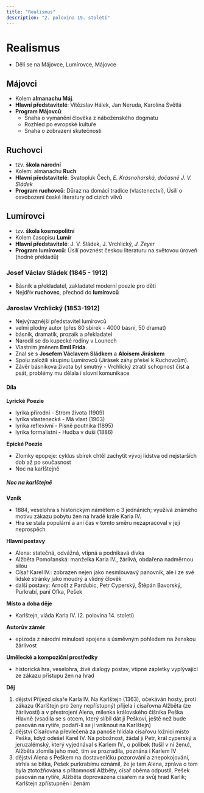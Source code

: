 ```yaml
---
title: "Realismus"
description: "2. polovina 19. století"
---
```



# Realismus

- Dělí se na Májovce, Lumírovce, Májovce

<Tabs>
  <TabItem value="majovci" label="Májovci" default>

## Májovci

- Kolem **almanachu Máj**.
- **Hlavní představitelé**: Vítězslav Hálek, Jan Neruda, Karolína Světlá
- **Program Májovců**:
  - Snaha o vymanění člověka z náboženského dogmatu
  - Rozhled po evropské kultuře
  - Snaha o zobrazení skutečnosti

</TabItem>
<TabItem value="ruchovci" label="Ruchovci">

## Ruchovci

- tzv. **škola národní**
- Kolem: almanachu **Ruch**
- **Hlavní představitelé**: Svatopluk Čech, _E. Krásnohorská, dočasně J. V. Sládek_
- **Program ruchovců**: Důraz na domácí tradice (vlastenectví), Úsilí o osvobození české literatury od cizích vlivů

</TabItem>
<TabItem value="lumirovci" label="Lumírovcí">

## Lumírovci

- tzv. **škola kosmopolitní**
- Kolem časopisu **Lumír**
- **Hlavní představitelé**: J. V. Sládek, J. Vrchlický, _J. Zeyer_
- **Program lumírovců**: Úsilí povznést českou literaturu na světovou úroveň (hodně překladů)

### Josef Václav Sládek (1845 - 1912)

- Básník a překladatel, zakladatel moderní poezie pro děti
- Nejdřív **ruchovec**, přechod do **lumírovců**

### Jaroslav Vrchlický (1853-1912)

- Nejvýraznější představitel lumírovců
- velmi plodný autor (přes 80 sbírek - 4000 básní, 50 dramat)
- básník, dramatik, prozaik a překladatel
- Narodil se do kupecké rodiny v Lounech
- Vlastním jménem **Emil Frída**.
- Znal se s **Josefem Václavem Sládkem** a **Aloisem Jiráskem**
- Spolu založili skupinu Lumírovců (Jirásek záhy přešel k Ruchovcům).
- Závěr básníkova života byl smutný - Vrchlický ztratil schopnost číst a psát, problémy mu dělala i slovní komunikace

#### Díla

**Lyrické Poezie**

- lyrika přírodní - Strom života (1909)
- lyrika vlastenecká - Má vlast (1903)
- lyrika reflexivní - Písně poutníka (1895)
- lyrika formalistní - Hudba v duši (1886)

**Epické Poezie**

- Zlomky epopeje: cyklus sbírek chtěl zachytit vývoj lidstva od nejstarších dob až po současnost
- Noc na karlštejně

##### Noc na karlštejně

**Vznik**

- 1884, veselohra s historickým námětem o 3 jednáních; využívá známého motivu zákazu pobytu žen na hradě krále Karla IV.
- Hra se stala populární a ani čas v tomto směru nezapracoval v její neprospěch

**Hlavní postavy**

- Alena: statečná, odvážná, vtipná a podnikavá dívka
- Alžběta Pomořanská: manželka Karla IV., žárlivá, obdařena nadměrnou silou
- Císař Karel IV.: zobrazen nejen jako nesmlouvavý panovník, ale i ze své lidské stránky jako moudrý a vlídný člověk
- další postavy: Arnošt z Pardubic, Petr Cyperský, Štěpán Bavorský, Purkrabí, paní Ofka, Pešek

**Místo a doba děje**

- Karlštejn, vláda Karla IV. (2. polovina 14. století)

**Autorův záměr**

- epizoda z národní minulosti spojena s úsměvným pohledem na ženskou žárlivost

**Umělecké a kompoziční prostředky**

- historická hra, veselohra, živé dialogy postav, vtipné zápletky vyplývající ze zákazu přístupu žen na hrad

**Děj**

1. dějství
   Příjezd císaře Karla IV. Na Karlštejn (1363), očekáván hosty, proti zákazu
   (Karlštejn pro ženy nepřístupný) přijela i císařovna Alžběta (ze
   žárlivosti) a v přestrojení Alena, milenka královského číšníka Peška
   Hlavně (vsadila se s otcem, který slíbil dát ji Peškovi, ještě než bude
   pasován na rytíře, podaří-li se jí vniknout na Karlštejn)
2. dějství
   Císařovna převlečená za panoše hlídala císařovu ložnici místo Peška, když
   odešel Karel IV. Na pobožnost, žádal ji Petr, král cyperský a
   jeruzalémský, který vyjednával s Karlem IV., o polibek (tušil v ní ženu),
   Alžběta zlomila jeho meč, tím se prozradila, poznána i Karlem IV
3. dějství
   Alena s Peškem na dostaveníčku pozorování a znepokojováni, strhla se
   bitka, Pešek purkrabímu oznámil, že je tam Alena, zpráva o tom byla
   ztotožňována s přítomností Alžběty, císař oběma odpustil, Pešek pasován na
   rytíře, Alžběta doprovázena císařem na svůj hrad Karlík; Karlštejn
   zpřístupněn i ženám

  </TabItem>
</Tabs>
